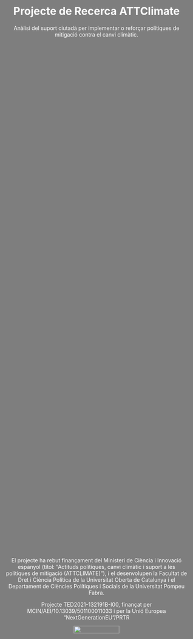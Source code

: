 ```{=html}
<style>
  body {
    background-image: url("img/sequera.jpeg");
    background-size: cover;
    background-position: center;
    background-repeat: no-repeat;
    color: #ffffff; /* text color to white for better contrast on the image */      }

  /* Create the dark overlay */
  body::before {
    content: "";
    position: absolute;
    top: 0;
    left: 0;
    width: 100%;
    height: 100%;
    background-color: rgba(0, 0, 0, 0.5); /* Adjust opacity (last value) for the desired darkness */
  }
  
  /* Center the content within the page */
 .centered-content {
    position: absolute;
    top: 50%;
    left: 50%;
    transform: translate(-50%, -50%);
    text-align: center;
  }
  
    /* Center the content within the page */
 .bottom-content {
    position: absolute;
    top: 88%;
    left: 50%;
    transform: translate(-50%, -50%);
    text-align: center;
    font-size: 14px;
  }
  
  /* Center the content within the page */
 .quarto-title-block {
    position: absolute;
    top: 40%;
    left: 50%;
    transform: translate(-50%, -50%);
    text-align: center;
  }
</style>
```
::: centered-content
<h1>Projecte de Recerca ATTClimate</h1>

<p>Anàlisi del suport ciutadà per implementar o reforçar polítiques de mitigació contra el canvi climàtic.</p>
:::

::: bottom-content
<p>El projecte ha rebut finançament del Ministeri de Ciència i Innovació espanyol (títol: "Actituds polítiques, canvi climàtic i suport a les polítiques de mitigació (ATTCLIMATE)"), i el desenvolupen la Facultat de Dret i Ciència Política de la Universitat Oberta de Catalunya i el Departament de Ciències Polítiques i Socials de la Universitat Pompeu Fabra.

Projecte TED2021-132191B-I00, finançat per MCIN/AEI/10.13039/501100011033 i per la Unió Europea "NextGenerationEU"/PRTR
</p>
![](img/ministeri.jpg){width=50%}

:::
